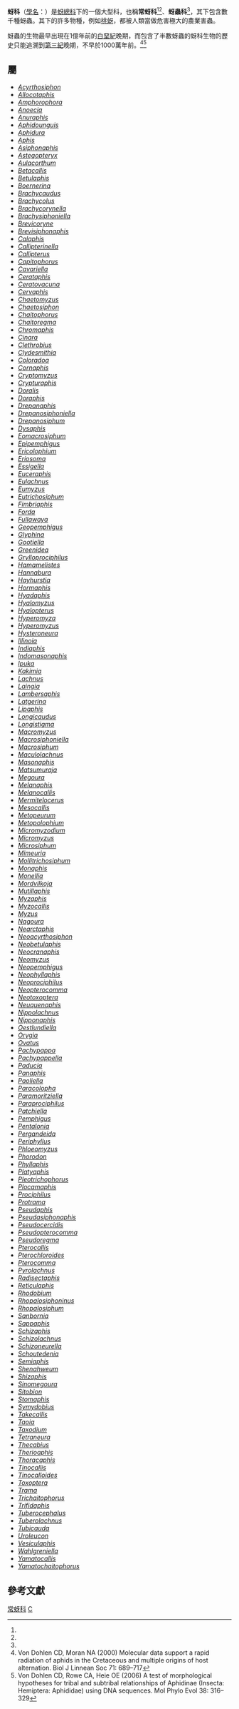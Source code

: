 {{Automatic taxobox
| taxon = Aphididae
| image = Soybeanaphid.jpg
| image_caption = ''[[Aphis_glycines|Aphis glycines]]''
| authority = 
| subdivision_ranks = 亞科
| subdivision =
*[[Aphidinae|Aphidinae]] <small></small>
*[[Myzocallidinae|Myzocallidinae]] <small></small>
*[[Neophyllaphidinae|Neophyllaphidinae]] <small></small>
*[[Saltusaphidinae|Saltusaphidinae]] <small></small>
*[[Taiwanaphidinae|Taiwanaphidinae]] <small></small>
}}{{各地中文名
|cn=蚜科
|hk=蚜科<ref>{{Cite web|title=蚜科 Aphididae|url=http://www.nature.edu.hk/species_database/species/aphididae|accessdate=2021-04-14|work=物種資料庫 Species Database|publisher=香港生物多樣性資料庫 HKBIS|archive-date=2021-04-15|archive-url=https://web.archive.org/web/20210415160949/http://www.nature.edu.hk/species_database/species/aphididae|dead-url=no}}</ref>
|tw=常蚜科 <ref name="TaiBNET-Aphididae">{{cite web  |url= http://taibnet.sinica.edu.tw/chi/taibnet_species_list.php?D2=family&D3=equal&T1=Aphididae&T1_new_value=false&query=Y&fr=y&sy=n  |title= Aphididae 常蚜科  |publisher= [[中央研究院|中央研究院]]生物多樣性中心  |work= TaiBNET臺灣物種名錄  |accessdate= 2016-02-16  |archive-date= 2021-04-14  |archive-url= https://web.archive.org/web/20210414154302/https://taibnet.sinica.edu.tw/chi/taibnet_species_list.php?D2=family&D3=equal&T1=Aphididae&T1_new_value=false&query=Y&fr=y&sy=n  |dead-url= no  }}</ref><ref name="taubif-zh-Aphididae">{{cite web  |url= http://taibif.tw/zh/catalogue_of_life/page/b020-35b8-a0ea-dd73-b7f3-2dbb-8802-4771  |title= Aphididae 常蚜科  |publisher= 臺灣生物多樣性資訊入口網-TaiBif  |accessdate= 2016-02-16  |archive-url= https://web.archive.org/web/20160312041304/http://taibif.tw/zh/catalogue_of_life/page/b020-35b8-a0ea-dd73-b7f3-2dbb-8802-4771  |archive-date= 2016-03-12  |dead-url= yes  }}</ref>、蚜蟲科<ref name="台灣昆蟲名錄">{{Cite journal|title=台灣昆蟲名錄——蚜蟲科|url=http://entsocjournal.yabee.com.tw/AlldataPos/JournalPos/Vol6/No1/TESFE.1986010.PDF|journal=台灣昆蟲|year=1986|volume=6|page=99–109|author1=陶家駒|author2=許洞慶|access-date=2021-04-14|archive-date=2018-04-22|archive-url=https://web.archive.org/web/20180422181503/http://entsocjournal.yabee.com.tw/AlldataPos/JournalPos/Vol6/No1/TESFE.1986010.PDF|dead-url=no}}</ref>
}}
'''蚜科'''（[[學名|學名]]：{{sname|'''Aphididae'''}}）是[[蚜總科|蚜總科]]下的一個大型科，也稱'''常蚜科'''<ref name="TaiBNET-Aphididae"/><ref name="taubif-zh-Aphididae"/>、'''蚜蟲科'''<ref name="台灣昆蟲名錄" />，其下包含數千種蚜蟲。其下的許多物種，例如[[桃蚜|桃蚜]]，都被人類當做危害極大的農業害蟲。

蚜蟲的生物最早出現在1億年前的[[白堊紀|白堊紀]]晚期，而包含了半數蚜蟲的蚜科生物的歷史只能追溯到[[第三紀|第三紀]]晚期，不早於1000萬年前。<ref name=Von_Dohlen2000>Von Dohlen CD, Moran NA (2000) Molecular data support a rapid radiation of aphids in the Cretaceous and multiple origins of host alternation. Biol J Linnean Soc 71: 689–717</ref><ref name=Von_Dohlen2006>Von Dohlen CD, Rowe CA, Heie OE (2006) A test of morphological hypotheses for tribal and subtribal relationships of Aphidinae (Insecta: Hemiptera: Aphididae) using DNA sequences. Mol Phylo Evol 38: 316–329</ref>

==屬==
{{div col|colwidth=12em}}
*''[[Acyrthosiphon|Acyrthosiphon]]''
*''[[Allocotaphis|Allocotaphis]]''
*''[[Amphorophora|Amphorophora]]''
*''[[Anoecia|Anoecia]]''
*''[[Anuraphis|Anuraphis]]''
*''[[Aphidounguis|Aphidounguis]]''
*''[[Aphidura|Aphidura]]''
*''[[Aphis|Aphis]]''
*''[[Asiphonaphis|Asiphonaphis]]''
*''[[Astegopteryx|Astegopteryx]]''
*''[[Aulacorthum|Aulacorthum]]''
*''[[Betacallis|Betacallis]]''
*''[[Betulaphis|Betulaphis]]''
*''[[Boernerina|Boernerina]]''
*''[[Brachycaudus|Brachycaudus]]''
*''[[Brachycolus|Brachycolus]]''
*''[[Brachycorynella|Brachycorynella]]''
*''[[Brachysiphoniella|Brachysiphoniella]]''
*''[[Brevicoryne|Brevicoryne]]''
*''[[Brevisiphonaphis|Brevisiphonaphis]]''
*''[[Calaphis|Calaphis]]''
*''[[Callipterinella|Callipterinella]]''
*''[[Callipterus|Callipterus]]''
*''[[Capitophorus|Capitophorus]]''
*''[[Cavariella|Cavariella]]''
*''[[Cerataphis|Cerataphis]]''
*''[[Ceratovacuna|Ceratovacuna]]''
*''[[Cervaphis|Cervaphis]]''
*''[[Chaetomyzus|Chaetomyzus]]''
*''[[Chaetosiphon_(屬)|Chaetosiphon]]''
*''[[Chaitophorus|Chaitophorus]]''
*''[[Chaitoregma|Chaitoregma]]''
*''[[Chromaphis|Chromaphis]]''
*''[[Cinara|Cinara]]''
*''[[Clethrobius|Clethrobius]]''
*''[[Clydesmithia|Clydesmithia]]''
*''[[Coloradoa_(屬)|Coloradoa]]''
*''[[Cornaphis|Cornaphis]]''
*''[[Cryptomyzus|Cryptomyzus]]''
*''[[Crypturaphis|Crypturaphis]]''
*''[[Doralis|Doralis]]''
*''[[Doraphis|Doraphis]]''
*''[[Drepanaphis|Drepanaphis]]''
*''[[Drepanosiphoniella|Drepanosiphoniella]]''
*''[[Drepanosiphum|Drepanosiphum]]''
*''[[Dysaphis|Dysaphis]]''
*''[[Eomacrosiphum|Eomacrosiphum]]''
*''[[Epipemphigus|Epipemphigus]]''
*''[[Ericolophium|Ericolophium]]''
*''[[Eriosoma|Eriosoma]]''
*''[[Essigella|Essigella]]''
*''[[Euceraphis|Euceraphis]]''
*''[[Eulachnus|Eulachnus]]''
*''[[Eumyzus|Eumyzus]]''
*''[[Eutrichosiphum|Eutrichosiphum]]''
*''[[Fimbriaphis|Fimbriaphis]]''
*''[[Forda|Forda]]''
*''[[Fullawaya|Fullawaya]]''
*''[[Geopemphigus|Geopemphigus]]''
*''[[Glyphina|Glyphina]]''
*''[[Gootiella|Gootiella]]''
*''[[Greenidea|Greenidea]]''
*''[[Grylloprociphilus|Grylloprociphilus]]''
*''[[Hamamelistes|Hamamelistes]]''
*''[[Hannabura|Hannabura]]''
*''[[Hayhurstia|Hayhurstia]]''
*''[[Hormaphis|Hormaphis]]''
*''[[Hyadaphis|Hyadaphis]]''
*''[[Hyalomyzus|Hyalomyzus]]''
*''[[Hyalopterus|Hyalopterus]]''
*''[[Hyperomyza|Hyperomyza]]''
*''[[Hyperomyzus|Hyperomyzus]]''
*''[[Hysteroneura|Hysteroneura]]''
*''[[Illinoia|Illinoia]]''
*''[[Indiaphis|Indiaphis]]''
*''[[Indomasonaphis|Indomasonaphis]]''
*''[[Ipuka|Ipuka]]''
*''[[Kakimia|Kakimia]]''
*''[[Lachnus|Lachnus]]''
*''[[Laingia|Laingia]]''
*''[[Lambersaphis|Lambersaphis]]''
*''[[Latgerina|Latgerina]]''
*''[[Lipaphis|Lipaphis]]''
*''[[Longicaudus|Longicaudus]]''
*''[[Longistigma|Longistigma]]''
*''[[Macromyzus|Macromyzus]]''
*''[[Macrosiphoniella|Macrosiphoniella]]''
*''[[Macrosiphum|Macrosiphum]]''
*''[[Maculolachnus|Maculolachnus]]''
*''[[Masonaphis|Masonaphis]]''
*''[[Matsumuraja|Matsumuraja]]''
*''[[Megoura|Megoura]]''
*''[[Melanaphis|Melanaphis]]''
*''[[Melanocallis|Melanocallis]]''
*''[[Mermitelocerus|Mermitelocerus]]''
*''[[Mesocallis|Mesocallis]]''
*''[[Metopeurum|Metopeurum]]''
*''[[Metopolophium|Metopolophium]]''
*''[[Micromyzodium|Micromyzodium]]''
*''[[Micromyzus|Micromyzus]]''
*''[[Microsiphum|Microsiphum]]''
*''[[Mimeuria|Mimeuria]]''
*''[[Mollitrichosiphum|Mollitrichosiphum]]''
*''[[Monaphis|Monaphis]]''
*''[[Monellia|Monellia]]''
*''[[Mordvilkoja|Mordvilkoja]]''
*''[[Mutillaphis|Mutillaphis]]''
*''[[Myzaphis|Myzaphis]]''
*''[[Myzocallis|Myzocallis]]''<!-- verify validity in respect to possible splits: Sarucallis, Tinocallis -->
*''[[Myzus|Myzus]]''
*''[[Nagoura|Nagoura]]''
*''[[Nearctaphis|Nearctaphis]]''
*''[[Neoacyrthosiphon|Neoacyrthosiphon]]''
*''[[Neobetulaphis|Neobetulaphis]]''
*''[[Neocranaphis|Neocranaphis]]''
*''[[Neomyzus|Neomyzus]]''
*''[[Neopemphigus|Neopemphigus]]''
*''[[Neophyllaphis|Neophyllaphis]]''
*''[[Neoprociphilus|Neoprociphilus]]''
*''[[Neopterocomma|Neopterocomma]]''
*''[[Neotoxoptera|Neotoxoptera]]''
*''[[Neuquenaphis|Neuquenaphis]]''
*''[[Nippolachnus|Nippolachnus]]''
*''[[Nipponaphis|Nipponaphis]]''
*''[[Oestlundiella|Oestlundiella]]''
*''[[Orygia|Orygia]]''
*''[[Ovatus|Ovatus]]''
*''[[Pachypappa|Pachypappa]]''
*''[[Pachypappella|Pachypappella]]''
*''[[Paducia|Paducia]]''
*''[[Panaphis|Panaphis]]''
*''[[Paoliella|Paoliella]]''
*''[[Paracolopha|Paracolopha]]''
*''[[Paramoritziella|Paramoritziella]]''
*''[[Paraprociphilus|Paraprociphilus]]''
*''[[Patchiella|Patchiella]]''
*''[[Pemphigus_(屬)|Pemphigus]]''
*''[[Pentalonia|Pentalonia]]''
*''[[Pergandeida|Pergandeida]]''
*''[[Periphyllus|Periphyllus]]''
*''[[Phloeomyzus|Phloeomyzus]]''
*''[[Phorodon|Phorodon]]''
*''[[Phyllaphis|Phyllaphis]]''
*''[[Platyaphis|Platyaphis]]''
*''[[Pleotrichophorus|Pleotrichophorus]]''
*''[[Plocamaphis|Plocamaphis]]''
*''[[Prociphilus|Prociphilus]]''
*''[[Protrama|Protrama]]''
*''[[Pseudaphis|Pseudaphis]]''
*''[[Pseudasiphonaphis|Pseudasiphonaphis]]''
*''[[Pseudocercidis|Pseudocercidis]]''
*''[[Pseudopterocomma|Pseudopterocomma]]''
*''[[Pseudoregma|Pseudoregma]]''<!-- Molecular Phylogenetics and Evolution 18: 423 -->
*''[[Pterocallis|Pterocallis]]''
*''[[Pterochloroides|Pterochloroides]]''
*''[[Pterocomma|Pterocomma]]''
*''[[Pyrolachnus|Pyrolachnus]]''
*''[[Radisectaphis|Radisectaphis]]''
*''[[Reticulaphis|Reticulaphis]]''
*''[[Rhodobium_(屬)|Rhodobium]]''
*''[[Rhopalosiphoninus|Rhopalosiphoninus]]''
*''[[Rhopalosiphum|Rhopalosiphum]]''
*''[[Sanbornia|Sanbornia]]''
*''[[Sappaphis|Sappaphis]]''
*''[[Schizaphis|Schizaphis]]''
*''[[Schizolachnus|Schizolachnus]]''
*''[[Schizoneurella|Schizoneurella]]''
*''[[Schoutedenia|Schoutedenia]]''
*''[[Semiaphis|Semiaphis]]''
*''[[Shenahweum|Shenahweum]]''
*''[[Shizaphis|Shizaphis]]''
*''[[Sinomegoura|Sinomegoura]]''
*''[[Sitobion|Sitobion]]''
*''[[Stomaphis|Stomaphis]]''
*''[[Symydobius|Symydobius]]''
*''[[Takecallis|Takecallis]]''
*''[[Taoia|Taoia]]''
*''[[Taxodium_(屬)|Taxodium]]''
*''[[Tetraneura|Tetraneura]]''
*''[[Thecabius|Thecabius]]''
*''[[Therioaphis|Therioaphis]]''
*''[[Thoracaphis|Thoracaphis]]''
*''[[Tinocallis|Tinocallis]]''
*''[[Tinocalloides|Tinocalloides]]''
*''[[Toxoptera|Toxoptera]]''
*''[[Trama_(屬)|Trama]]''
*''[[Trichaitophorus|Trichaitophorus]]''
*''[[Trifidaphis|Trifidaphis]]''
*''[[Tuberocephalus|Tuberocephalus]]''
*''[[Tuberolachnus|Tuberolachnus]]''
*''[[Tubicauda|Tubicauda]]''
*''[[Uroleucon|Uroleucon]]''
*''[[Vesiculaphis|Vesiculaphis]]''
*''[[Wahlgreniella|Wahlgreniella]]''
*''[[Yamatocallis|Yamatocallis]]''
*''[[Yamatochaitophorus|Yamatochaitophorus]]''
{{div col end}}

==參考文獻==
{{reflist}}
{{Commonscat|Aphididae|蚜科}}
{{Taxonbar}}

[[Category:常蚜科|]]
[[Category:半翅目|C]]